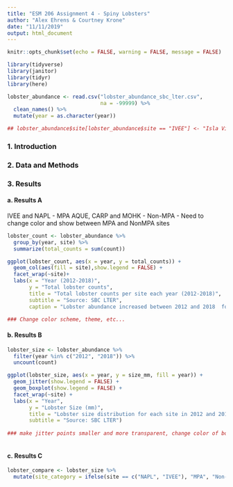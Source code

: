 ```yaml
---
title: "ESM 206 Assignment 4 - Spiny Lobsters"
author: "Alex Ehrens & Courtney Krone"
date: "11/11/2019"
output: html_document
---
```


```r
knitr::opts_chunk$set(echo = FALSE, warning = FALSE, message = FALSE)
```

```r
library(tidyverse)
library(janitor)
library(tidyr)
library(here)
```

```r
lobster_abundance <- read.csv("lobster_abundance_sbc_lter.csv",
                              na = -99999) %>% 
  clean_names() %>% 
  mutate(year = as.character(year))

## lobster_abundance$site[lobster_abundance$site == "IVEE"] <- "Isla Vista"
```

### 1. Introduction


### 2. Data and Methods


### 3. Results

#### a. Results A
IVEE and NAPL - MPA
AQUE, CARP and MOHK - Non-MPA
- Need to change color and show between MPA and NonMPA sites

```r
lobster_count <- lobster_abundance %>% 
  group_by(year, site) %>% 
  summarize(total_counts = sum(count))

ggplot(lobster_count, aes(x = year, y = total_counts)) +
  geom_col(aes(fill = site),show.legend = FALSE) +
  facet_wrap(~site)+
  labs(x = "Year (2012-2018)",
       y = "Total lobster counts",
       title = "Total lobster counts per site each year (2012-2018)",
       subtitle = "Source: SBC LTER",
       caption = "Lobster abundance increased between 2012 and 2018  for most of the sites excluding AQUE site./nThe MPA sites (IVEE and NAPL) lobster abundance grew substantially over the recorded years compared to non-MPA sites")

### Change color scheme, theme, etc...
```

#### b. Results B

```r
lobster_size <- lobster_abundance %>% 
  filter(year %in% c("2012", "2018")) %>% 
  uncount(count)

ggplot(lobster_size, aes(x = year, y = size_mm, fill = year)) +
  geom_jitter(show.legend = FALSE) +
  geom_boxplot(show.legend = FALSE) +
  facet_wrap(~site) +
  labs(x = "Year",
       y = "Lobster Size (mm)",
       title = "Lobster size distribution for each site in 2012 and 2018",
       subtitle = "Source: SBC LTER")
  
### make jitter points smaller and more transparent, change color of boxplots, adjust theme, make beautiful, etc...
  
```

#### c. Results C

```r
lobster_compare <- lobster_size %>% 
  mutate(site_category = ifelse(site == c("NAPL", "IVEE"), "MPA", "Non-MPA"))
```

